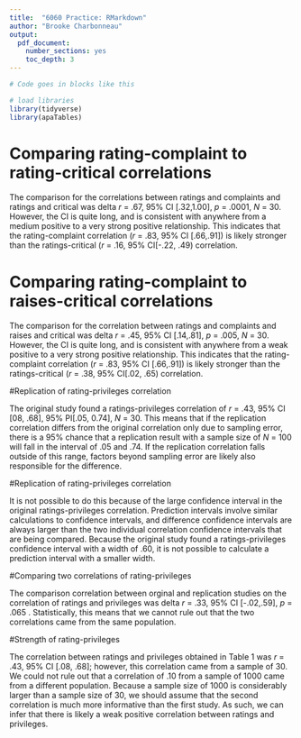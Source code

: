 ```yaml
---
title:  "6060 Practice: RMarkdown"
author: "Brooke Charbonneau"
output:
  pdf_document:
    number_sections: yes
    toc_depth: 3
---
```


```r
# Code goes in blocks like this

# load libraries
library(tidyverse)
library(apaTables)

```

# Comparing rating-complaint to rating-critical correlations

The comparison for the correlations between ratings and complaints and ratings and critical was delta *r* = .67, 95% CI [.32,1.00], *p* = .0001, *N* = 30. However, the CI is quite long, and is consistent with anywhere from a medium positive to a very strong positive relationship. This indicates that the rating-complaint correlation (*r* = .83, 95% CI [.66,.91]) is likely stronger than the ratings-critical (*r* = .16, 95% CI[-.22, .49) correlation.



# Comparing rating-complaint to raises-critical correlations


The comparison for the correlation between ratings and complaints and raises and critical was delta *r* = .45, 95% CI [.14,.81], *p* = .005, *N* = 30. However, the CI is quite long, and is consistent with anywhere from a weak positive to a very strong positive relationship. This indicates that the rating-complaint correlation (*r* = .83, 95% CI [.66,.91]) is likely stronger than the ratings-critical (*r* = .38, 95% CI[.02, .65) correlation.


#Replication of rating-privileges correlation 


The original study found a ratings-privileges correlation of *r* = .43, 95% CI [08, .68], 95% PI[.05, 0.74], *N* = 30. This means that if the replication correlation differs from the original correlation only due to sampling error, there is a 95% chance that a replication result with a sample size of *N* = 100 will fall in the interval of .05 and .74. If the replication correlation falls outside of this range, factors beyond sampling error are likely also responsible for the difference.


#Replication of rating-privileges correlation 


It is not possible to do this because of the large confidence interval in the original ratings-privileges correlation. Prediction intervals involve similar calculations to confidence intervals, and difference confidence intervals are always larger than the two individual correlation confidence intervals that are being compared. Because the original study found a ratings-privileges confidence interval with a width of .60, it is not possible to calculate a prediction interval with a smaller width.


#Comparing two correlations of rating-privileges


The comparison correlation between orginal and replication studies on the correlation of ratings and privileges was delta *r* = .33, 95% CI [-.02,.59], *p* = .065 . Statistically, this means that  we cannot rule out that the two correlations came from the same population. 


#Strength of rating-privileges


The correlation between ratings and privileges obtained in Table 1 was *r* = .43, 95% CI [.08, .68]; however, this correlation came from a sample of 30. We could not rule out that a correlation of .10 from a sample of 1000 came from a different population. Because a sample size of 1000 is considerably larger than a sample size of 30, we should assume that the second correlation is much more informative than the first study. As such, we can infer that there is likely a weak positive correlation between ratings and privileges. 

